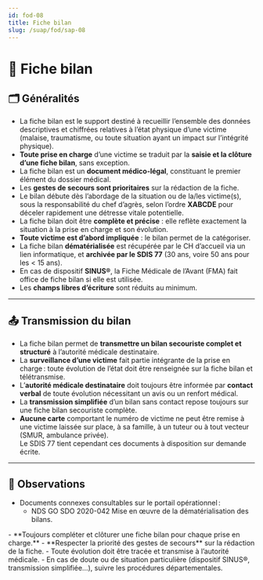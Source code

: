 ```yaml
---
id: fod-08
title: Fiche bilan
slug: /suap/fod/sap-08
---
```



# 📝 Fiche bilan

## 🗂️ Généralités

- La fiche bilan est le support destiné à recueillir l’ensemble des données descriptives et chiffrées relatives à l’état physique d’une victime (malaise, traumatisme, ou toute situation ayant un impact sur l’intégrité physique).
- **Toute prise en charge** d’une victime se traduit par la **saisie et la clôture d’une fiche bilan**, sans exception.
- La fiche bilan est un **document médico-légal**, constituant le premier élément du dossier médical.
- Les **gestes de secours sont prioritaires** sur la rédaction de la fiche.
- Le bilan débute dès l’abordage de la situation ou de la/les victime(s), sous la responsabilité du chef d’agrès, selon l’ordre **XABCDE** pour déceler rapidement une détresse vitale potentielle.
- La fiche bilan doit être **complète et précise** : elle reflète exactement la situation à la prise en charge et son évolution.
- **Toute victime est d’abord impliquée** : le bilan permet de la catégoriser.
- La fiche bilan **dématérialisée** est récupérée par le CH d’accueil via un lien informatique, et **archivée par le SDIS 77** (30 ans, voire 50 ans pour les < 15 ans).
- En cas de dispositif **SINUS®**, la Fiche Médicale de l’Avant (FMA) fait office de fiche bilan si elle est utilisée.
- Les **champs libres d’écriture** sont réduits au minimum.

---

## 📤 Transmission du bilan

- La fiche bilan permet de **transmettre un bilan secouriste complet et structuré** à l’autorité médicale destinataire.
- La **surveillance d’une victime** fait partie intégrante de la prise en charge : toute évolution de l’état doit être renseignée sur la fiche bilan et télétransmise.
- L’**autorité médicale destinataire** doit toujours être informée par **contact verbal** de toute évolution nécessitant un avis ou un renfort médical.
- La **transmission simplifiée** d’un bilan sans contact repose toujours sur une fiche bilan secouriste complète.
- **Aucune carte** comportant le numéro de victime ne peut être remise à une victime laissée sur place, à sa famille, à un tuteur ou à tout vecteur (SMUR, ambulance privée).  
    Le SDIS 77 tient cependant ces documents à disposition sur demande écrite.

---

## 📝 Observations

- Documents connexes consultables sur le portail opérationnel :  
  - NDS GO SDO 2020-042 Mise en œuvre de la dématérialisation des bilans.

<Admonition type="tip" title="À retenir !">
- **Toujours compléter et clôturer une fiche bilan pour chaque prise en charge.**
- **Respecter la priorité des gestes de secours** sur la rédaction de la fiche.
- Toute évolution doit être tracée et transmise à l’autorité médicale.
- En cas de doute ou de situation particulière (dispositif SINUS®, transmission simplifiée…), suivre les procédures départementales.
</Admonition>
